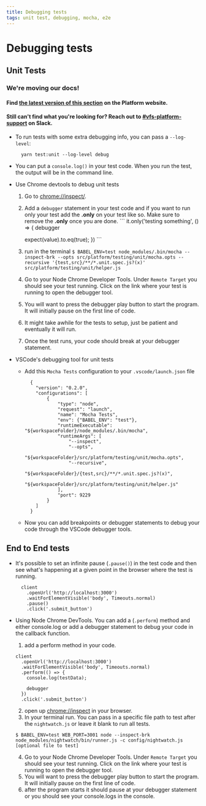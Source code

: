 ```yaml
---
title: Debugging tests
tags: unit test, debugging, mocha, e2e
---
```


# Debugging tests

## Unit Tests

<div class="deprecation-message">
    <h3>We're moving our docs!</h3>
    <h4>Find <a href="https://depo-platform-documentation.scrollhelp.site/developer-docs/Debugging-unit-tests.1836286010.html">the latest version of this section</a> on the Platform website.</h4>
    <h4>Still can't find what you're looking for? Reach out to <a href="https://dsva.slack.com/archives/CBU0KDSB1">#vfs-platform-support</a> on Slack.</h4>
</div>

- To run tests with some extra debugging info, you can pass a `--log-level`:

        yarn test:unit --log-level debug
    
- You can put a `console.log()` in your test code. When you run the test, the output will be in the command line.
- Use Chrome devtools to debug unit tests
    1. Go to [chrome://inspect/](chrome://inspect/).
    2. Add a `debugger` statement in your test code and if you want to run only your test add the **.only** on your test like so. Make sure to remove the **.only** once you are done.
      ```
        it.only('testing something', () => {
          debugger

          expect(value).to.eq(true);
        })
      ```
    3. run in the terminal
      ```
        $ BABEL_ENV=test node_modules/.bin/mocha --inspect-brk --opts src/platform/testing/unit/mocha.opts --recursive '{test,src}/**/*.unit.spec.js?(x)' src/platform/testing/unit/helper.js
      ```
    4. Go to your Node Chrome Developer Tools. Under `Remote Target` you should see your test running. Click on the link where your test is running to open the debugger tool.
    5. You will want to press the debugger play button to start the program. It will initially pause on the first line of code.
    6. It might take awhile for the tests to setup, just be patient and eventually it will run.
    7. Once the test runs, your code should break at your debugger statement.
- VSCode's debugging tool for unit tests
    - Add this `Mocha Tests` configuration to your `.vscode/launch.json` file
      ```
        {
          "version": "0.2.0",
          "configurations": [
              {
                  "type": "node",
                  "request": "launch",
                  "name": "Mocha Tests",
                  "env": {"BABEL_ENV": "test"},
                  "runtimeExecutable": "${workspaceFolder}/node_modules/.bin/mocha",
                  "runtimeArgs": [
                      "--inspect",
                      "--opts",
                      "${workspaceFolder}/src/platform/testing/unit/mocha.opts",
                      "--recursive",
                      "${workspaceFolder}/{test,src}/**/*.unit.spec.js?(x)",
                      "${workspaceFolder}/src/platform/testing/unit/helper.js"
                  ],
                  "port": 9229
              }
          ]
        }
      ```
    - Now you can add breakpoints or debugger statements to debug your code through the VSCode debugger tools.

## End to End tests

- It's possible to set an infinite pause (`.pause()`) in the test code and then see what's happening at a given point in the browser where the test is running.

    ```
      client
        .openUrl('http://localhost:3000')
        .waitForElementVisible('body', Timeouts.normal)
        .pause()
        .click('.submit_button')
    ```
- Using Node Chrome DevTools. You can add a (`.perform`) method and either console.log or add a debugger statement to debug your code in the callback function.
    1. add a perform method in your code.
    ```
    client
      .openUrl('http://localhost:3000')
      .waitForElementVisible('body', Timeouts.normal)
      .perform(() => {
        console.log(testData);

        debugger
      })
      .click('.submit_button')
    ```
    2. open up [chrome://inspect](chrome://inspect) in your browser.
    3. In your terminal run. You can pass in a specific file path to test after the `nightwatch.js` or leave it blank to run all tests.
    ```
    $ BABEL_ENV=test WEB_PORT=3001 node --inspect-brk node_modules/nightwatch/bin/runner.js -c config/nightwatch.js [optional file to test]
    ```
    4. Go to your Node Chrome Developer Tools. Under `Remote Target` you should see your test running. Click on the link where your test is running to open the debugger tool.
    5. You will want to press the debugger play button to start the program. It will initially pause on the first line of code.
    6. after the program starts it should pause at your debugger statement or you should see your console.logs in the console.
